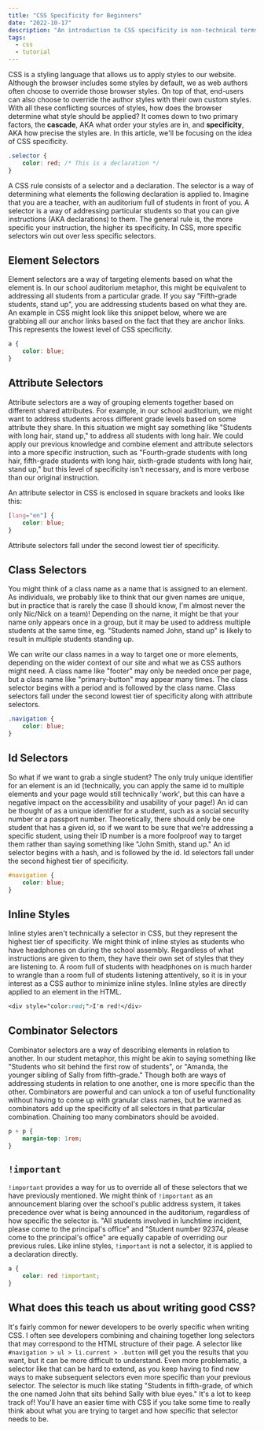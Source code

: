 ---
title: "CSS Specificity for Beginners"
date: "2022-10-17"
description: "An introduction to CSS specificity in non-technical terms"
tags:
  - css
  - tutorial
---

CSS is a styling language that allows us to apply styles to our website. Although the browser includes some styles by default, we as web authors often choose to override those browser styles. On top of that, end-users can also choose to override the author styles with their own custom styles. With all these conflicting sources of styles, how does the browser determine what style should be applied? It comes down to two primary factors, the **cascade**, AKA what order your styles are in, and **specificity**, AKA how precise the styles are. In this article, we'll be focusing on the idea of CSS specificity.

```css
.selector {
	color: red; /* This is a declaration */
}
```

A CSS rule consists of a selector and a declaration. The selector is a way of determining what elements the following declaration is applied to. Imagine that you are a teacher, with an auditorium full of students in front of you. A selector is a way of addressing particular students so that you can give instructions (AKA declarations) to them. The general rule is, the more specific your instruction, the higher its specificity. In CSS, more specific selectors win out over less specific selectors.

## Element Selectors

Element selectors are a way of targeting elements based on what the element is. In our school auditorium metaphor, this might be equivalent to addressing all students from a particular grade. If you say "Fifth-grade students, stand up", you are addressing students based on what they are. An example in CSS might look like this snippet below, where we are grabbing all our anchor links based on the fact that they are anchor links. This represents the lowest level of CSS specificity.

```css
a {
	color: blue;
}
```

## Attribute Selectors

Attribute selectors are a way of grouping elements together based on different shared attributes. For example, in our school auditorium, we might want to address students across different grade levels based on some attribute they share. In this situation we might say something like "Students with long hair, stand up," to address all students with long hair. We could apply our previous knowledge and combine element and attribute selectors into a more specific instruction, such as "Fourth-grade students with long hair, fifth-grade students with long hair, sixth-grade students with long hair, stand up," but this level of specificity isn't necessary, and is more verbose than our original instruction.

An attribute selector in CSS is enclosed in square brackets and looks like this:

```css
[lang="en"] {
	color: blue;
}
```

Attribute selectors fall under the second lowest tier of specificity.

## Class Selectors

You might think of a class name as a name that is assigned to an element. As individuals, we probably like to think that our given names are unique, but in practice that is rarely the case (I should know, I'm almost never the only Nic/Nick on a team)! Depending on the name, it might be that your name only appears once in a group, but it may be used to address multiple students at the same time, eg. "Students named John, stand up" is likely to result in multiple students standing up.

We can write our class names in a way to target one or more elements, depending on the wider context of our site and what we as CSS authors might need. A class name like "footer" may only be needed once per page, but a class name like "primary-button" may appear many times. The class selector begins with a period and is followed by the class name. Class selectors fall under the second lowest tier of specificity along with attribute selectors.

```css
.navigation {
	color: blue;
}
```

## Id Selectors

So what if we want to grab a single student? The only truly unique identifier for an element is an id (technically, you can apply the same id to multiple elements and your page would still technically 'work', but this can have a negative impact on the accessibility and usability of your page!) An id can be thought of as a unique identifier for a student, such as a social security number or a passport number. Theoretically, there should only be one student that has a given id, so if we want to be sure that we're addressing a specific student, using their ID number is a more foolproof way to target them rather than saying something like "John Smith, stand up." An id selector begins with a hash, and is followed by the id. Id selectors fall under the second highest tier of specificity.

```css
#navigation {
	color: blue;
}
```

## Inline Styles

Inline styles aren't technically a selector in CSS, but they represent the highest tier of specificity. We might think of inline styles as students who have headphones on during the school assembly. Regardless of what instructions are given to them, they have their own set of styles that they are listening to. A room full of students with headphones on is much harder to wrangle than a room full of students listening attentively, so it is in your interest as a CSS author to minimize inline styles. Inline styles are directly applied to an element in the HTML.

```css
<div style="color:red;">I'm red!</div>
```

## Combinator Selectors

Combinator selectors are a way of describing elements in relation to another. In our student metaphor, this might be akin to saying something like "Students who sit behind the first row of students", or "Amanda, the younger sibling of Sally from fifth-grade." Though both are ways of addressing students in relation to one another, one is more specific than the other. Combinators are powerful and can unlock a ton of useful functionality without having to come up with granular class names, but be warned as combinators add up the specificity of all selectors in that particular combination. Chaining too many combinators should be avoided.

```css
p + p {
	margin-top: 1rem;
}
```

## `!important`

`!important` provides a way for us to override all of these selectors that we have previously mentioned. We might think of `!important` as an announcement blaring over the school's public address system, it takes precedence over what is being announced in the auditorium, regardless of how specific the selector is. "All students involved in lunchtime incident, please come to the principal's office" and "Student number 92374, please come to the principal's office" are equally capable of overriding our previous rules. Like inline styles, `!important` is not a selector, it is applied to a declaration directly.

```css
a {
	color: red !important;
}
```

## What does this teach us about writing good CSS?

It's fairly common for newer developers to be overly specific when writing CSS. I often see developers combining and chaining together long selectors that may correspond to the HTML structure of their page. A selector like `#navigation > ul > li.current > .button` will get you the results that you want, but it can be more difficult to understand. Even more problematic, a selector like that can be hard to extend, as you keep having to find new ways to make subsequent selectors even more specific than your previous selector. The selector is much like stating "Students in fifth-grade, of which the one named John that sits behind Sally with blue eyes." It's a lot to keep track of! You'll have an easier time with CSS if you take some time to really think about what you are trying to target and how specific that selector needs to be.

